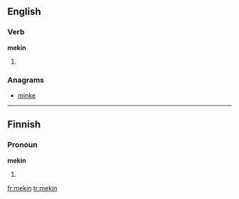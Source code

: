 ==English==

===Verb===
'''mekin'''

# {{context|nonstandard|eye dialect|lang=en}} {{present participle of|make}}

===Anagrams===
* [[minke#English|minke]]

----
==Finnish==

===Pronoun===
'''mekin'''

# {{fi-form of|type=pronoun|suffix=-kin|me|-}}

[[fr:mekin]]
[[tr:mekin]]